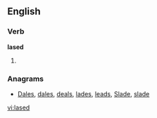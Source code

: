 
==English==

===Verb===
'''lased'''

# {{past of|[[lase]]}}

===Anagrams===
* [[Dales#English|Dales]], [[dales#English|dales]], [[deals#English|deals]], [[lades#English|lades]], [[leads#English|leads]], [[Slade#English|Slade]], [[slade#English|slade]]

[[vi:lased]]